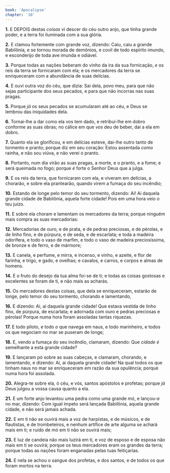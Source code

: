```yaml
---
book: 'Apocalipse'
chapter: '18'
---
```


**1.** E DEPOIS destas *coisas* vi descer do céu outro anjo, que tinha grande poder, e a terra foi iluminada com a sua glória.

**2.** E clamou fortemente com grande voz, dizendo: Caiu, caiu a grande Babilônia, e se tornou morada de demônios, e covil de todo espírito imundo, e esconderijo de toda ave imunda e odiável.

**3.** Porque todas as nações beberam do vinho da ira da sua fornicação, *e* os reis da terra se fornicaram com ela; e os mercadores da terra se enriqueceram com a abundância de suas delícias.

**4.** E ouvi outra voz do céu, que dizia: Sai dela, povo meu, para que não sejas participante dos seus pecados, e para que não incorras nas suas pragas.

**5.** Porque *já* os seus pecados se acumularam até ao céu, e Deus se lembrou das iniquidades dela.

**6.** Tornai-lhe a dar como ela vos tem dado, e retribuí-lhe em dobro conforme as suas obras; no cálice em que *vos* deu de beber, dai a ela em dobro.

**7.** Quanto ela se glorificou, e em delícias esteve, dai-lhe outro tanto de tormento e pranto; porque diz em seu coração: Estou assentada *como* rainha, e não sou viúva, e não verei o pranto.

**8.** Portanto, num dia virão as suas pragas, a morte, e o pranto, e a fome; e será queimada no fogo; porque *é* forte o Senhor Deus que a julga.

**9.** E os reis da terra, que fornicaram com ela, e viveram em delícias, a chorarão, e sobre ela prantearão, quando virem a fumaça do seu incêndio;

**10.** Estando de longe pelo temor do seu tormento, dizendo: Ai! Ai daquela grande cidade de Babilônia, aquela forte cidade! Pois em uma hora veio o teu juízo.

**11.** E sobre ela choram e lamentam os mercadores da terra; porque ninguém mais compra as suas mercadorias:

**12.** Mercadorias de ouro, e de prata, e de pedras preciosas, e de pérolas, e de linho fino, e de púrpura, e de seda, e de escarlata; e toda a madeira odorífera, e todo o vaso de marfim, e todo o vaso de madeira preciosíssima, de bronze e de ferro, e de mármore;

**13.** E canela, e perfume, e mirra, e incenso, e vinho, e azeite, e flor de farinha, e trigo, e gado, e ovelhas; e cavalos, e carros, e corpos e almas de homens.

**14.** E o fruto do desejo da tua alma foi-se de ti; e todas as coisas gostosas e excelentes se foram de ti, e não mais as acharás.

**15.** Os mercadores destas coisas, que dela se enriqueceram, estarão de longe, pelo temor do seu tormento, chorando e lamentando,

**16.** E dizendo: Ai, ai daquela grande cidade! Que estava vestida de linho fino, de púrpura, de escarlata; e adornada com ouro e pedras preciosas e pérolas! Porque numa hora foram assoladas tantas riquezas.

**17.** E todo piloto, e todo *o* que navega em naus, e todo marinheiro, e todos os que negociam no mar se puseram de longe;

**18.** E, vendo a fumaça do seu incêndio, clamaram, dizendo: Que *cidade* *é* semelhante a esta grande cidade?

**19.** E lançaram pó sobre as suas cabeças, e clamaram, chorando, e lamentando, e dizendo: Ai, ai daquela grande cidade! Na qual todos os que tinham naus no mar se enriqueceram em razão da sua opulência; porque numa hora foi assolada.

**20.** Alegra-te sobre ela, ó céu, e vós, santos apóstolos e profetas; porque *já* Deus julgou a vossa causa quanto a ela.

**21.** E um forte anjo levantou uma pedra como uma grande mó, e lançou-*a* no mar, dizendo: Com igual ímpeto será lançada Babilônia, aquela grande cidade, e não será jamais achada.

**22.** E em ti não se ouvirá mais a voz de harpistas, e de músicos, e de flautistas, e de trombeteiros, e nenhum artífice de arte alguma se achará mais em ti; e ruído de mó em ti não se ouvirá mais;

**23.** E luz de candeia não mais luzirá em ti, e voz de esposo e de esposa não mais em ti se ouvirá; porque os teus mercadores eram os grandes da terra; porque todas as nações foram enganadas pelas tuas feitiçarias.

**24.** E nela se achou o sangue dos profetas, e dos santos, e de todos os que foram mortos na terra.